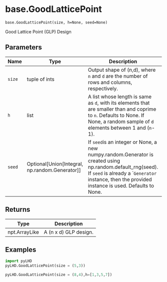 # base.GoodLatticePoint { #pyLHD.base.GoodLatticePoint }

`base.GoodLatticePoint(size, h=None, seed=None)`

Good Lattice Point (GLP) Design 

## Parameters

| Name   | Type                                               | Description                                                                                                                                                                                                     | Default    |
|--------|----------------------------------------------------|-----------------------------------------------------------------------------------------------------------------------------------------------------------------------------------------------------------------|------------|
| `size` | tuple of ints                                      | Output shape of (n,d), where `n` and `d` are the number of rows and columns, respectively.                                                                                                                      | _required_ |
| `h`    | list                                               | A list whose length is same as `d`, with its elements that are smaller than and coprime to `n`.  Defaults to None. If None, a random sample of `d` elements between 1 and (`n`-1).                              | `None`     |
| `seed` | Optional\[Union\[Integral, np.random.Generator\]\] | If `seed`is an integer or None, a new numpy.random.Generator is created using np.random.default_rng(seed).  If `seed` is already a ``Generator` instance, then the provided instance is used. Defaults to None. | `None`     |

## Returns

| Type          | Description           |
|---------------|-----------------------|
| npt.ArrayLike | A (n x d) GLP design. |

## Examples



```python
import pyLHD
pyLHD.GoodLatticePoint(size = (5,3))
```
```python
pyLHD.GoodLatticePoint(size = (8,4),h=[1,3,5,7])
```
